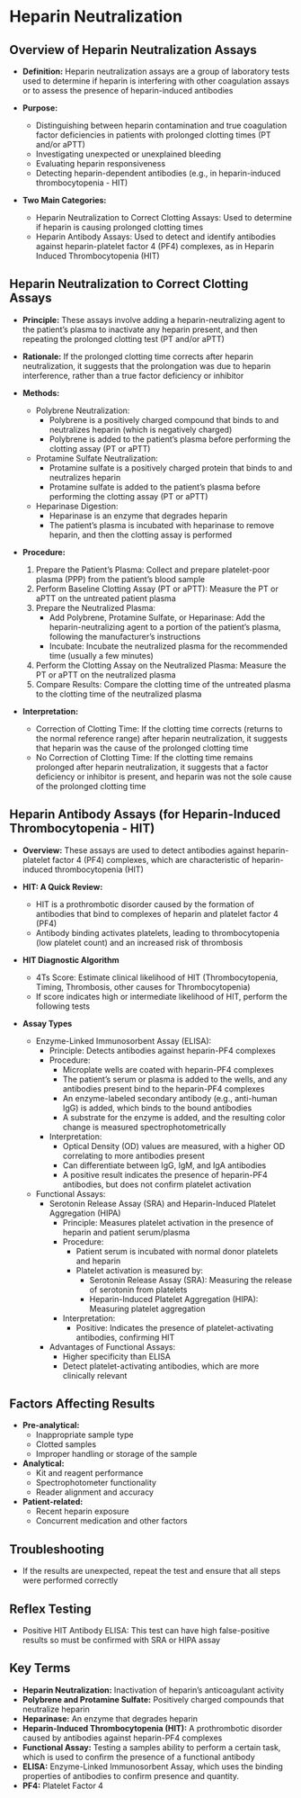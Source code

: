 # Heparin Neutralization {-}

## **Overview of Heparin Neutralization Assays** {-}

*   **Definition:** Heparin neutralization assays are a group of laboratory tests used to determine if heparin is interfering with other coagulation assays or to assess the presence of heparin-induced antibodies

*   **Purpose:**
    *   Distinguishing between heparin contamination and true coagulation factor deficiencies in patients with prolonged clotting times (PT and/or aPTT)
    *   Investigating unexpected or unexplained bleeding
    *   Evaluating heparin responsiveness
    *   Detecting heparin-dependent antibodies (e.g., in heparin-induced thrombocytopenia - HIT)
    
*   **Two Main Categories:**
    *   Heparin Neutralization to Correct Clotting Assays: Used to determine if heparin is causing prolonged clotting times
    *   Heparin Antibody Assays: Used to detect and identify antibodies against heparin-platelet factor 4 (PF4) complexes, as in Heparin Induced Thrombocytopenia (HIT)

## **Heparin Neutralization to Correct Clotting Assays** {-}

*   **Principle:** These assays involve adding a heparin-neutralizing agent to the patient's plasma to inactivate any heparin present, and then repeating the prolonged clotting test (PT and/or aPTT)

*   **Rationale:** If the prolonged clotting time corrects after heparin neutralization, it suggests that the prolongation was due to heparin interference, rather than a true factor deficiency or inhibitor

*   **Methods:**
    *   Polybrene Neutralization:
        *   Polybrene is a positively charged compound that binds to and neutralizes heparin (which is negatively charged)
        *   Polybrene is added to the patient's plasma before performing the clotting assay (PT or aPTT)
    *   Protamine Sulfate Neutralization:
        *   Protamine sulfate is a positively charged protein that binds to and neutralizes heparin
        *   Protamine sulfate is added to the patient's plasma before performing the clotting assay (PT or aPTT)
    *   Heparinase Digestion:
        *   Heparinase is an enzyme that degrades heparin
        *   The patient's plasma is incubated with heparinase to remove heparin, and then the clotting assay is performed

*   **Procedure:**
    1.  Prepare the Patient's Plasma: Collect and prepare platelet-poor plasma (PPP) from the patient's blood sample
    2.  Perform Baseline Clotting Assay (PT or aPTT): Measure the PT or aPTT on the untreated patient plasma
    3.  Prepare the Neutralized Plasma:
        *   Add Polybrene, Protamine Sulfate, or Heparinase: Add the heparin-neutralizing agent to a portion of the patient's plasma, following the manufacturer's instructions
        *   Incubate: Incubate the neutralized plasma for the recommended time (usually a few minutes)
    4.  Perform the Clotting Assay on the Neutralized Plasma: Measure the PT or aPTT on the neutralized plasma
    5.  Compare Results: Compare the clotting time of the untreated plasma to the clotting time of the neutralized plasma

*   **Interpretation:**
    *   Correction of Clotting Time: If the clotting time corrects (returns to the normal reference range) after heparin neutralization, it suggests that heparin was the cause of the prolonged clotting time
    *   No Correction of Clotting Time: If the clotting time remains prolonged after heparin neutralization, it suggests that a factor deficiency or inhibitor is present, and heparin was not the sole cause of the prolonged clotting time

## **Heparin Antibody Assays (for Heparin-Induced Thrombocytopenia - HIT)** {-}

*   **Overview:** These assays are used to detect antibodies against heparin-platelet factor 4 (PF4) complexes, which are characteristic of heparin-induced thrombocytopenia (HIT)

*   **HIT: A Quick Review:**
    *   HIT is a prothrombotic disorder caused by the formation of antibodies that bind to complexes of heparin and platelet factor 4 (PF4)
    *   Antibody binding activates platelets, leading to thrombocytopenia (low platelet count) and an increased risk of thrombosis
    
*   **HIT Diagnostic Algorithm**
    *   4Ts Score: Estimate clinical likelihood of HIT (Thrombocytopenia, Timing, Thrombosis, other causes for Thrombocytopenia)
    *   If score indicates high or intermediate likelihood of HIT, perform the following tests
    
*   **Assay Types**
    *   Enzyme-Linked Immunosorbent Assay (ELISA):
        *   Principle: Detects antibodies against heparin-PF4 complexes
        *   Procedure:
            *   Microplate wells are coated with heparin-PF4 complexes
            *   The patient's serum or plasma is added to the wells, and any antibodies present bind to the heparin-PF4 complexes
            *   An enzyme-labeled secondary antibody (e.g., anti-human IgG) is added, which binds to the bound antibodies
            *   A substrate for the enzyme is added, and the resulting color change is measured spectrophotometrically
        *   Interpretation:
            *   Optical Density (OD) values are measured, with a higher OD correlating to more antibodies present
            *   Can differentiate between IgG, IgM, and IgA antibodies
            *   A positive result indicates the presence of heparin-PF4 antibodies, but does not confirm platelet activation
    *   Functional Assays:
        *   Serotonin Release Assay (SRA) and Heparin-Induced Platelet Aggregation (HIPA)
            *   Principle: Measures platelet activation in the presence of heparin and patient serum/plasma
            *   Procedure:
                *   Patient serum is incubated with normal donor platelets and heparin
                *   Platelet activation is measured by:
                    *   Serotonin Release Assay (SRA): Measuring the release of serotonin from platelets
                    *   Heparin-Induced Platelet Aggregation (HIPA): Measuring platelet aggregation
            *   Interpretation:
                *   Positive: Indicates the presence of platelet-activating antibodies, confirming HIT
        *   Advantages of Functional Assays:
            *   Higher specificity than ELISA
            *   Detect platelet-activating antibodies, which are more clinically relevant

## **Factors Affecting Results** {-}

*   **Pre-analytical:**
    *   Inappropriate sample type
    *   Clotted samples
    *   Improper handling or storage of the sample
    
*   **Analytical:**
    *   Kit and reagent performance
    *   Spectrophotometer functionality
    *   Reader alignment and accuracy
    
*   **Patient-related:**
    *   Recent heparin exposure
    *   Concurrent medication and other factors

## **Troubleshooting** {-}
*   If the results are unexpected, repeat the test and ensure that all steps were performed correctly

## **Reflex Testing** {-}
*   Positive HIT Antibody ELISA: This test can have high false-positive results so must be confirmed with SRA or HIPA assay

## **Key Terms** {-}

*   **Heparin Neutralization:** Inactivation of heparin's anticoagulant activity
*   **Polybrene and Protamine Sulfate:** Positively charged compounds that neutralize heparin
*   **Heparinase:** An enzyme that degrades heparin
*   **Heparin-Induced Thrombocytopenia (HIT):** A prothrombotic disorder caused by antibodies against heparin-PF4 complexes
*    **Functional Assay:** Testing a samples ability to perform a certain task, which is used to confirm the presence of a functional antibody
*   **ELISA:** Enzyme-Linked Immunosorbent Assay, which uses the binding properties of antibodies to confirm presence and quantity.
*   **PF4:** Platelet Factor 4
